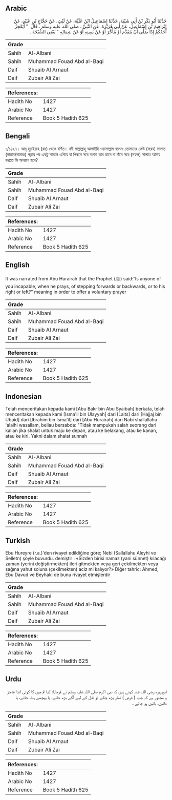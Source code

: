 ## Arabic


<div dir="rtl" lang="ar" style={{fontSize:'larger',backgroundColor:'#f8f9fa',padding:20}}>
حَدَّثَنَا أَبُو بَكْرِ بْنُ أَبِي شَيْبَةَ، حَدَّثَنَا إِسْمَاعِيلُ ابْنُ عُلَيَّةَ، عَنْ لَيْثٍ، عَنْ حَجَّاجِ بْنِ عُبَيْدٍ، عَنْ إِبْرَاهِيمَ بْنِ إِسْمَاعِيلَ، عَنْ أَبِي هُرَيْرَةَ، عَنِ النَّبِيِّ ـ صلى الله عليه وسلم ـ قَالَ ‏ "‏ أَيَعْجِزُ أَحَدُكُمْ إِذَا صَلَّى أَنْ يَتَقَدَّمَ أَوْ يَتَأَخَّرَ أَوْ عَنْ يَمِينِهِ أَوْ عَنْ شِمَالِهِ ‏"‏ يَعْنِي السُّبْحَةَ ‏.‏
</div>
<div style={{backgroundColor:'#f8f9fa',padding:20, marginBottom: 10}}><table> <thead> <tr> <th>Grade</th> <th></th> </tr> </thead> <tbody> <tr><td>Sahih</td><td>Al-Albani</td></tr><tr><td>Sahih</td><td>Muhammad Fouad Abd al-Baqi</td></tr><tr><td>Daif</td><td>Shuaib Al Arnaut</td></tr><tr><td>Daif</td><td>Zubair Ali Zai</td></tr></tbody></table><table> <thead> <tr> <th>References:</th> <th></th> </tr> </thead> <tbody><tr><td>Hadith No</td><td>1427</td></tr><tr><td>Arabic No</td><td>1427</td></tr><tr><td>Reference</td><td>Book 5 Hadith 625</td></tr></tbody></table></div>

## Bengali


<div dir="ltr" lang="bn" style={{fontSize:'larger',backgroundColor:'#f8f9fa',padding:20}}>
১/১৪২৭। আবূ হুরাইরাহ (রাঃ) থেকে বর্ণিত। নবী সাল্লাল্লাহু আলাইহি ওয়াসাল্লাম বলেনঃ তোমাদের কেউ (ফরয) সালাত (নামায/নামাজ) পড়ার পর একটু সামনে এগিয়ে বা পিছনে সরে অথবা তার ডানে বা বাঁমে সরে (নফল) সালাত আদায় করতে কি অপরাগ হবে?
</div>
<div style={{backgroundColor:'#f8f9fa',padding:20, marginBottom: 10}}><table> <thead> <tr> <th>Grade</th> <th></th> </tr> </thead> <tbody> <tr><td>Sahih</td><td>Al-Albani</td></tr><tr><td>Sahih</td><td>Muhammad Fouad Abd al-Baqi</td></tr><tr><td>Daif</td><td>Shuaib Al Arnaut</td></tr><tr><td>Daif</td><td>Zubair Ali Zai</td></tr></tbody></table><table> <thead> <tr> <th>References:</th> <th></th> </tr> </thead> <tbody><tr><td>Hadith No</td><td>1427</td></tr><tr><td>Arabic No</td><td>1427</td></tr><tr><td>Reference</td><td>Book 5 Hadith 625</td></tr></tbody></table></div>

## English


<div dir="ltr" lang="en" style={{fontSize:'larger',backgroundColor:'#f8f9fa',padding:20}}>
It was narrated from Abu Hurairah that the Prophet (ﷺ) said:“Is anyone of you incapable, when he prays, of stepping forwards or backwards, or to his right or left?” meaning in order to offer a voluntary prayer
</div>
<div style={{backgroundColor:'#f8f9fa',padding:20, marginBottom: 10}}><table> <thead> <tr> <th>Grade</th> <th></th> </tr> </thead> <tbody> <tr><td>Sahih</td><td>Al-Albani</td></tr><tr><td>Sahih</td><td>Muhammad Fouad Abd al-Baqi</td></tr><tr><td>Daif</td><td>Shuaib Al Arnaut</td></tr><tr><td>Daif</td><td>Zubair Ali Zai</td></tr></tbody></table><table> <thead> <tr> <th>References:</th> <th></th> </tr> </thead> <tbody><tr><td>Hadith No</td><td>1427</td></tr><tr><td>Arabic No</td><td>1427</td></tr><tr><td>Reference</td><td>Book 5 Hadith 625</td></tr></tbody></table></div>

## Indonesian


<div dir="ltr" lang="id" style={{fontSize:'larger',backgroundColor:'#f8f9fa',padding:20}}>
Telah menceritakan kepada kami [Abu Bakr bin Abu Syaibah] berkata, telah menceritakan kepada kami [Isma'il bin Ulayyah] dari [Laits] dari [Hajjaj bin Ubaid] dari [Ibrahim bin Isma'il] dari [Abu Hurairah] dari Nabi shallallahu 'alaihi wasallam, beliau bersabda: "Tidak mampukah salah seorang dari kalian jika shalat untuk maju ke depan, atau ke belakang, atau ke kanan, atau ke kiri. Yakni dalam shalat sunnah
</div>
<div style={{backgroundColor:'#f8f9fa',padding:20, marginBottom: 10}}><table> <thead> <tr> <th>Grade</th> <th></th> </tr> </thead> <tbody> <tr><td>Sahih</td><td>Al-Albani</td></tr><tr><td>Sahih</td><td>Muhammad Fouad Abd al-Baqi</td></tr><tr><td>Daif</td><td>Shuaib Al Arnaut</td></tr><tr><td>Daif</td><td>Zubair Ali Zai</td></tr></tbody></table><table> <thead> <tr> <th>References:</th> <th></th> </tr> </thead> <tbody><tr><td>Hadith No</td><td>1427</td></tr><tr><td>Arabic No</td><td>1427</td></tr><tr><td>Reference</td><td>Book 5 Hadith 625</td></tr></tbody></table></div>

## Turkish


<div dir="ltr" lang="tr" style={{fontSize:'larger',backgroundColor:'#f8f9fa',padding:20}}>
Ebu Hureyre (r.a.)'den rivayet edildiğine göre; Nebi (Sallallahu Aleyhi ve Selletn) şöyle buvurdu. demiştir : «Sizden birisi namaz (yani sünnet) kılacağı zaman (yerini değiştirmekten) ileri gitmekten veya geri çekilmekten veya sağına yahut soluna (çekilmekten) aciz mi kalıyor?» Diğer tahric: Ahmed, Ebu Davud ve Beyhaki de bunu rivayet etmişlerdir
</div>
<div style={{backgroundColor:'#f8f9fa',padding:20, marginBottom: 10}}><table> <thead> <tr> <th>Grade</th> <th></th> </tr> </thead> <tbody> <tr><td>Sahih</td><td>Al-Albani</td></tr><tr><td>Sahih</td><td>Muhammad Fouad Abd al-Baqi</td></tr><tr><td>Daif</td><td>Shuaib Al Arnaut</td></tr><tr><td>Daif</td><td>Zubair Ali Zai</td></tr></tbody></table><table> <thead> <tr> <th>References:</th> <th></th> </tr> </thead> <tbody><tr><td>Hadith No</td><td>1427</td></tr><tr><td>Arabic No</td><td>1427</td></tr><tr><td>Reference</td><td>Book 5 Hadith 625</td></tr></tbody></table></div>

## Urdu


<div dir="rtl" lang="ur" style={{fontSize:'larger',backgroundColor:'#f8f9fa',padding:20}}>
ابوہریرہ رضی اللہ عنہ کہتے ہیں کہ نبی اکرم صلی اللہ علیہ وسلم نے فرمایا: کیا تم میں کا کوئی اتنا عاجز و مجبور ہے کہ جب ( فرض ) نماز پڑھ چکے تو نفل کے لیے آگے بڑھ جائے، یا پیچھے ہٹ جائے، یا دائیں، بائیں ہو جائے ۔
</div>
<div style={{backgroundColor:'#f8f9fa',padding:20, marginBottom: 10}}><table> <thead> <tr> <th>Grade</th> <th></th> </tr> </thead> <tbody> <tr><td>Sahih</td><td>Al-Albani</td></tr><tr><td>Sahih</td><td>Muhammad Fouad Abd al-Baqi</td></tr><tr><td>Daif</td><td>Shuaib Al Arnaut</td></tr><tr><td>Daif</td><td>Zubair Ali Zai</td></tr></tbody></table><table> <thead> <tr> <th>References:</th> <th></th> </tr> </thead> <tbody><tr><td>Hadith No</td><td>1427</td></tr><tr><td>Arabic No</td><td>1427</td></tr><tr><td>Reference</td><td>Book 5 Hadith 625</td></tr></tbody></table></div>